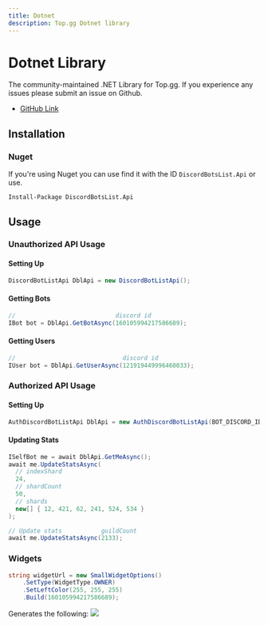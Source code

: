 ```yaml
---
title: Dotnet
description: Top.gg Dotnet library
---
```


# Dotnet Library

The community-maintained .NET Library for Top.gg. If you experience any issues please submit an issue on Github.

- [GitHub Link](https://github.com/top-gg/DBL-dotnet-Library)

## Installation

### Nuget

If you're using Nuget you can use find it with the ID <code>DiscordBotsList.Api</code> or use.

```
Install-Package DiscordBotsList.Api
```

## Usage

### Unauthorized API Usage

#### Setting Up

```cs
DiscordBotListApi DblApi = new DiscordBotListApi();
```

#### Getting Bots

```cs
//                            discord id
IBot bot = DblApi.GetBotAsync(160105994217586689);
```

#### Getting Users

```cs
//                              discord id
IUser bot = DblApi.GetUserAsync(121919449996460033);
```

### Authorized API Usage

#### Setting Up

```cs
AuthDiscordBotListApi DblApi = new AuthDiscordBotListApi(BOT_DISCORD_ID, YOUR_TOKEN);
```

#### Updating Stats

```cs
ISelfBot me = await DblApi.GetMeAsync();
await me.UpdateStatsAsync(
  // indexShard
  24,
  // shardCount
  50,
  // shards
  new[] { 12, 421, 62, 241, 524, 534 }
);

// Update stats           guildCount
await me.UpdateStatsAsync(2133);
```

### Widgets

```cs
string widgetUrl = new SmallWidgetOptions()
	.SetType(WidgetType.OWNER)
	.SetLeftColor(255, 255, 255)
	.Build(160105994217586689);
```

Generates the following:
![](https://camo.githubusercontent.com/32783ef6b26ffe1a732b96a63d5dfc63608ef8d9/68747470733a2f2f646973636f7264626f74732e6f72672f6170692f7769646765742f7374617475732f3136303130353939343231373538363638392e7376673f6c656674636f6c6f723d464646464646)
